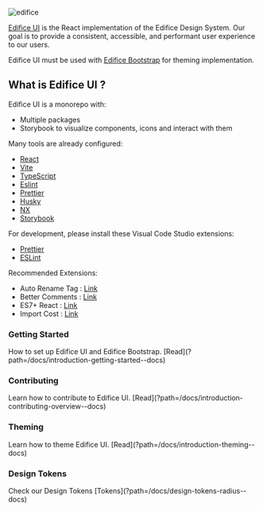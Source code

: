 
<Meta title="Introduction/Welcome" />

<style>
  {`
    * {box-sizing: border-box;}
    .card {
        background-color: rgb(255, 255, 255);
        border-radius: 16px;
        border: 2px solid rgb(230, 230, 230);
        display: flex;
        flex-direction: column;
        -webkit-box-pack: justify;
        justify-content: space-between;
        padding: 16px 24px;
        flex: 1 1 40%;
    }
  `}
</style>

![edifice](logo.svg)

[Edifice UI](https://github.com/edificeio/edifice-ui) is the React implementation of the Edifice Design System.
Our goal is to provide a consistent, accessible, and performant user experience to our users.

Edifice UI must be used with [Edifice Bootstrap](?path=/docs/introduction-theming--docs) for theming implementation.

## What is Edifice UI ?

Edifice UI is a monorepo with:

- Multiple packages
- Storybook to visualize components, icons and interact with them

Many tools are already configured:

- [React](https://react.dev)
- [Vite](https://vitejs.dev)
- [TypeScript](https://www.typescriptlang.org)
- [Eslint](https://eslint.org)
- [Prettier](https://prettier.io)
- [Husky](https://typicode.github.io/husky)
- [NX](https://nx.dev)
- [Storybook](https://storybook.js.org)

For development, please install these Visual Code Studio extensions:

- [Prettier](https://marketplace.visualstudio.com/items?itemName=esbenp.prettier-vscode)
- [ESLint](https://marketplace.visualstudio.com/items?itemName=dbaeumer.vscode-eslint)

Recommended Extensions:

- Auto Rename Tag : [Link](https://marketplace.visualstudio.com/items?itemName=formulahendry.auto-rename-tag)
- Better Comments : [Link](https://marketplace.visualstudio.com/items?itemName=aaron-bond.better-comments)
- ES7+ React : [Link](https://marketplace.visualstudio.com/items?itemName=dsznajder.es7-react-js-snippets)
- Import Cost : [Link](https://marketplace.visualstudio.com/items?itemName=wix.vscode-import-cost)

<div className="d-flex gap-16 flex-wrap">
  <div className="card">
    <h3>Getting Started</h3>
    How to set up Edifice UI and Edifice Bootstrap.
  [Read](?path=/docs/introduction-getting-started--docs)
  </div>

  <div className="card">
    <h3>Contributing</h3>
    Learn how to contribute to Edifice UI. [Read](?path=/docs/introduction-contributing-overview--docs)
  </div>

  <div className="card">
    <h3>Theming</h3>
    Learn how to theme Edifice UI. [Read](?path=/docs/introduction-theming--docs)
  </div>

  <div className="card">
    <h3>Design Tokens</h3>
    Check our Design Tokens
    [Tokens](?path=/docs/design-tokens-radius--docs)
  </div>
</div>
